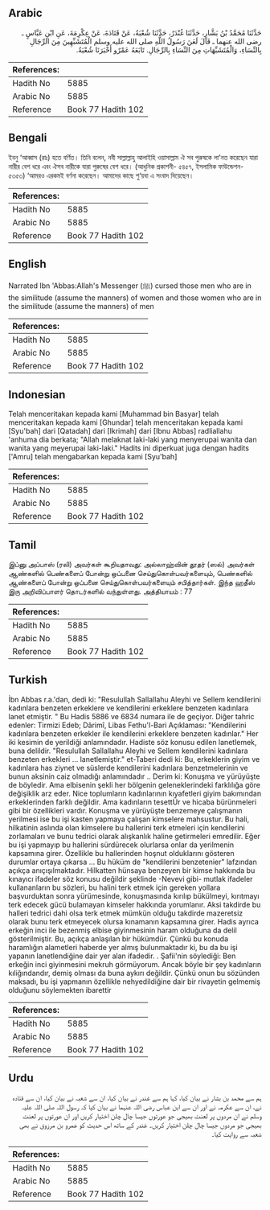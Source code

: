 ## Arabic


<div dir="rtl" lang="ar" style={{fontSize:'larger',backgroundColor:'#f8f9fa',padding:20}}>
حَدَّثَنَا مُحَمَّدُ بْنُ بَشَّارٍ، حَدَّثَنَا غُنْدَرٌ، حَدَّثَنَا شُعْبَةُ، عَنْ قَتَادَةَ، عَنْ عِكْرِمَةَ، عَنِ ابْنِ عَبَّاسٍ ـ رضى الله عنهما ـ قَالَ لَعَنَ رَسُولُ اللَّهِ صلى الله عليه وسلم الْمُتَشَبِّهِينَ مِنَ الرِّجَالِ بِالنِّسَاءِ، وَالْمُتَشَبِّهَاتِ مِنَ النِّسَاءِ بِالرِّجَالِ‏.‏ تَابَعَهُ عَمْرٌو أَخْبَرَنَا شُعْبَةُ‏.‏
</div>
<div style={{backgroundColor:'#f8f9fa',padding:20, marginBottom: 10}}><table> <thead> <tr> <th>References:</th> <th></th> </tr> </thead> <tbody><tr><td>Hadith No</td><td>5885</td></tr><tr><td>Arabic No</td><td>5885</td></tr><tr><td>Reference</td><td>Book 77 Hadith 102</td></tr></tbody></table></div>

## Bengali


<div dir="ltr" lang="bn" style={{fontSize:'larger',backgroundColor:'#f8f9fa',padding:20}}>
ইবনু ‘আব্বাস (রাঃ) হতে বর্ণিত। তিনি বলেন, নবী সাল্লাল্লাহু আলাইহি ওয়াসাল্লাম ঐ সব পুরুষকে লা’নত করেছেন যারা নারীর বেশ ধরে এবং ঐসব নারীকে যারা পুরুষের বেশ ধরে। (আধুনিক প্রকাশনী- ৫৪৫৭, ইসলামিক ফাউন্ডেশন- ৫৩৫৩) ‘আমরও এরকমই বর্ণনা করেছেন। আমাদের কাছে শু‘য়বা এ সংবাদ দিয়েছেন।
</div>
<div style={{backgroundColor:'#f8f9fa',padding:20, marginBottom: 10}}><table> <thead> <tr> <th>References:</th> <th></th> </tr> </thead> <tbody><tr><td>Hadith No</td><td>5885</td></tr><tr><td>Arabic No</td><td>5885</td></tr><tr><td>Reference</td><td>Book 77 Hadith 102</td></tr></tbody></table></div>

## English


<div dir="ltr" lang="en" style={{fontSize:'larger',backgroundColor:'#f8f9fa',padding:20}}>
Narrated Ibn 'Abbas:Allah's Messenger (ﷺ) cursed those men who are in the similitude (assume the manners) of women and those women who are in the similitude (assume the manners) of men
</div>
<div style={{backgroundColor:'#f8f9fa',padding:20, marginBottom: 10}}><table> <thead> <tr> <th>References:</th> <th></th> </tr> </thead> <tbody><tr><td>Hadith No</td><td>5885</td></tr><tr><td>Arabic No</td><td>5885</td></tr><tr><td>Reference</td><td>Book 77 Hadith 102</td></tr></tbody></table></div>

## Indonesian


<div dir="ltr" lang="id" style={{fontSize:'larger',backgroundColor:'#f8f9fa',padding:20}}>
Telah menceritakan kepada kami [Muhammad bin Basyar] telah menceritakan kepada kami [Ghundar] telah menceritakan kepada kami [Syu'bah] dari [Qatadah] dari [Ikrimah] dari [Ibnu Abbas] radliallahu 'anhuma dia berkata; "Allah melaknat laki-laki yang menyerupai wanita dan wanita yang meyerupai laki-laki." Hadits ini diperkuat juga dengan hadits ['Amru] telah mengabarkan kepada kami [Syu'bah]
</div>
<div style={{backgroundColor:'#f8f9fa',padding:20, marginBottom: 10}}><table> <thead> <tr> <th>References:</th> <th></th> </tr> </thead> <tbody><tr><td>Hadith No</td><td>5885</td></tr><tr><td>Arabic No</td><td>5885</td></tr><tr><td>Reference</td><td>Book 77 Hadith 102</td></tr></tbody></table></div>

## Tamil


<div dir="ltr" lang="ta" style={{fontSize:'larger',backgroundColor:'#f8f9fa',padding:20}}>
இப்னு அப்பாஸ் (ரலி) அவர்கள் கூறியதாவது: அல்லாஹ்வின் தூதர் (ஸல்) அவர்கள் ஆண்களில் பெண்களைப் போன்று ஒப்பனை செய்துகொள்பவர்களையும், பெண்களில் ஆண்களைப் போன்று ஒப்பனை செய்துகொள்பவர்களையும் சபித்தார்கள். இந்த ஹதீஸ் இரு அறிவிப்பாளர் தொடர்களில் வந்துள்ளது. அத்தியாயம் : 77
</div>
<div style={{backgroundColor:'#f8f9fa',padding:20, marginBottom: 10}}><table> <thead> <tr> <th>References:</th> <th></th> </tr> </thead> <tbody><tr><td>Hadith No</td><td>5885</td></tr><tr><td>Arabic No</td><td>5885</td></tr><tr><td>Reference</td><td>Book 77 Hadith 102</td></tr></tbody></table></div>

## Turkish


<div dir="ltr" lang="tr" style={{fontSize:'larger',backgroundColor:'#f8f9fa',padding:20}}>
İbn Abbas r.a.'dan, dedi ki: "Resulullah Sallallahu Aleyhi ve Sellem kendilerini kadınlara benzeten erkeklere ve kendilerini erkeklere benzeten kadınlara lanet etmiştir. " Bu Hadis 5886 ve 6834 numara ile de geçiyor. Diğer tahric edenler: Tirmizi Edeb; Dârimî, Libas Fethu'l-Bari Açıklaması: "Kendilerini kadınlara benzeten erkekler ile kendilerini erkeklere benzeten kadınlar." Her iki kesimin de yerildiği anlamındadır. Hadiste söz konusu edilen lanetlemek, buna delildir. "Resulullah Sallallahu Aleyhi ve Sellem kendilerini kadınlara benzeten erkekleri ... lanetlemiştir." et-Taberi dedi ki: Bu, erkeklerin giyim ve kadınlara has ziynet ve süslerde kendilerini kadınlara benzetmelerinin ve bunun aksinin caiz olmadığı anlamındadır .. Derim ki: Konuşma ve yürüyüşte de böyledir. Ama elbisenin şekli her bölgenin geleneklerindeki farklılığa göre değişiklik arz eder. Nice toplumların kadınlarının kıyafetleri giyim bakımından erkeklerinden farklı değildir. Ama kadınların tesettÜr ve hicaba bürünmeleri gibi bir özellikleri vardır. Konuşma ve yürüyüşte benzemeye çalışmanın yerilmesi ise bu işi kasten yapmaya çalışan kimselere mahsustur. Bu hali, hilkatinin aslında olan kimselere bu hallerini terk etmeleri için kendilerini zorlamaları ve bunu tedrici olarak alışkanlık haline getirmeleri emredilir. Eğer bu işi yapmayıp bu hallerini sürdürecek olurlarsa onlar da yerilmenin kapsamına girer. Özellikle bu hallerinden hoşnut olduklarını gösteren durumlar ortaya çıkarsa ... Bu hüküm de "kendilerini benzetenier" lafzından açıkça anıçışılmaktadır. Hilkatten hünsaya benzeyen bir kimse hakkında bu kınayıcı ifadeler söz konusu değildir şeklinde -Nevevi gibi- mutlak ifadeler kullananların bu sözleri, bu halini terk etmek için gereken yollara başvurduktan sonra yürümesinde, konuşmasında kırılıp bükülmeyi, kırıtmayı terk edecek gücü bulamayan kimseler hakkında yorumlanır. Aksi takdirde bu halleri tedrici dahi olsa terk etmek mümkün olduğu takdirde mazeretsiz olarak bunu terk etmeyecek olursa kınamanın kapsamına girer. Hadis ayrıca erkeğin inci ile bezenmiş elbise giyinmesinin haram olduğuna da delil gösterilmiştir. Bu, açıkça anlaşılan bir hükümdür. Çünkü bu konuda haramlığın alametleri haberde yer almış bulunmaktadır ki, bu da bu işi yapanın lanetlendiğine dair yer alan ifadedir. . Şafii'nin söylediği: Ben erkeğin inci giyinmesini mekruh görmüyorum. Ancak böyle bir şey kadınların kıliğındandır, demiş olması da buna aykırı değildir. Çünkü onun bu sözünden maksadı, bu işi yapmanın özellikle nehyedildiğine dair bir rivayetin gelmemiş olduğunu söylemekten ibarettir
</div>
<div style={{backgroundColor:'#f8f9fa',padding:20, marginBottom: 10}}><table> <thead> <tr> <th>References:</th> <th></th> </tr> </thead> <tbody><tr><td>Hadith No</td><td>5885</td></tr><tr><td>Arabic No</td><td>5885</td></tr><tr><td>Reference</td><td>Book 77 Hadith 102</td></tr></tbody></table></div>

## Urdu


<div dir="rtl" lang="ur" style={{fontSize:'larger',backgroundColor:'#f8f9fa',padding:20}}>
ہم سے محمد بن بشار نے بیان کیا، کہا ہم سے غندر نے بیان کیا، ان سے شعبہ نے بیان کیا، ان سے قتادہ نے، ان سے عکرمہ نے اور ان سے ابن عباس رضی اللہ عنہما نے بیان کیا کہ رسول اللہ صلی اللہ علیہ وسلم نے ان مردوں پر لعنت بھیجی جو عورتوں جیسا چال چلن اختیار کریں اور ان عورتوں پر لعنت بھیجی جو مردوں جیسا چال چلن اختیار کریں۔ غندر کے ساتھ اس حدیث کو عمرو بن مرزوق نے بھی شعبہ سے روایت کیا۔
</div>
<div style={{backgroundColor:'#f8f9fa',padding:20, marginBottom: 10}}><table> <thead> <tr> <th>References:</th> <th></th> </tr> </thead> <tbody><tr><td>Hadith No</td><td>5885</td></tr><tr><td>Arabic No</td><td>5885</td></tr><tr><td>Reference</td><td>Book 77 Hadith 102</td></tr></tbody></table></div>